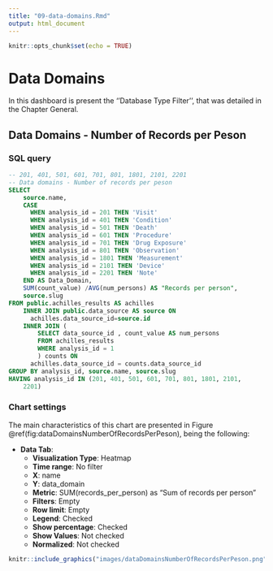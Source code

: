 ```yaml
---
title: "09-data-domains.Rmd"
output: html_document
---
```


```r
knitr::opts_chunk$set(echo = TRUE)
```

# Data Domains

<!-- Discuss the goal of this dashboard... TO DO -->

In this dashboard is present the ''Database Type Filter'', that was detailed in the Chapter General.

## Data Domains - Number of Records per Peson

<!-- Discuss what is important to see in this chart... TO DO -->

### SQL query

```sql
-- 201, 401, 501, 601, 701, 801, 1801, 2101, 2201   
-- Data domains - Number of records per peson
SELECT 
    source.name,
    CASE 
      WHEN analysis_id = 201 THEN 'Visit'
      WHEN analysis_id = 401 THEN 'Condition'
      WHEN analysis_id = 501 THEN 'Death'
      WHEN analysis_id = 601 THEN 'Procedure'
      WHEN analysis_id = 701 THEN 'Drug Exposure'
      WHEN analysis_id = 801 THEN 'Observation'
      WHEN analysis_id = 1801 THEN 'Measurement'
      WHEN analysis_id = 2101 THEN 'Device'
      WHEN analysis_id = 2201 THEN 'Note'
    END AS Data_Domain,
    SUM(count_value) /AVG(num_persons) AS "Records per person",
    source.slug
FROM public.achilles_results AS achilles 
    INNER JOIN public.data_source AS source ON 
      achilles.data_source_id=source.id
    INNER JOIN (
        SELECT data_source_id , count_value AS num_persons 
        FROM achilles_results 
        WHERE analysis_id = 1
        ) counts ON 
      achilles.data_source_id = counts.data_source_id 
GROUP BY analysis_id, source.name, source.slug
HAVING analysis_id IN (201, 401, 501, 601, 701, 801, 1801, 2101, 
    2201)
```

### Chart settings

The main characteristics of this chart are presented in Figure \@ref(fig:dataDomainsNumberOfRecordsPerPeson), being the following:

- **Data Tab**:
    - **Visualization Type**: Heatmap
    - **Time range**: No filter
    - **X**: name
    - **Y**: data_domain
    - **Metric**: SUM(records_per_person) as "Sum of records per person"
    - **Filters**: Empty
    - **Row limit**: Empty
    - **Legend**: Checked
    - **Show percentage**: Checked
    - **Show Values**: Not checked
    - **Normalized**: Not checked

```r
knitr::include_graphics("images/dataDomainsNumberOfRecordsPerPeson.png")
```
